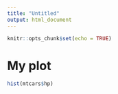 ```yaml
---
title: "Untitled"
output: html_document
---
```


```r
knitr::opts_chunk$set(echo = TRUE)
```

# My plot

```r
hist(mtcars$hp)
```